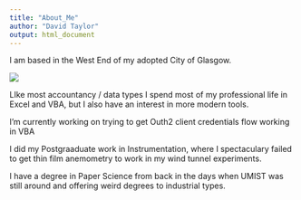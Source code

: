 ```yaml
---
title: "About_Me"
author: "David Taylor"
output: html_document
---
```


I am based in the West End of my adopted City of Glasgow.

![](images/kelvinbridgebnw.jpg)

LIke most accountancy / data types I spend most of my professional life in Excel and VBA, but I also have an interest in more modern tools.

I'm currently working on trying to get Outh2 client credentials flow working in VBA

I did my Postgraaduate work in Instrumentation, where I spectaculary failed to get thin film anemometry to work in my wind tunnel experiments.

I have a degree in Paper Science from back in the days when UMIST was still around and offering weird degrees to industrial types.
